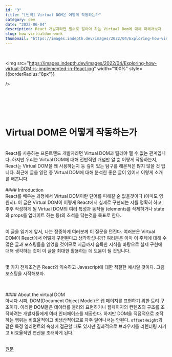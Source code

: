 ```yaml
---
id: "3"
title: "[번역] Virtual DOM은 어떻게 작동하는가"
category: dev
date: "2022-06-04"
description: React 개발자라면 필수로 알아야 하는 Virtual Dom에 대해 파헤쳐보자
slug: how-virtualdom-work
thumbnail: "https://images.indepth.dev/images/2022/04/Exploring-how-virtual-DOM-is-implemented-in-React.jpg"
---
```


&nbsp;

<img
	src="https://images.indepth.dev/images/2022/04/Exploring-how-virtual-DOM-is-implemented-in-React.jpg"
	width="100%"
    style={{borderRadius:"8px"}}

/>

<br />
<br />
<br />
<br />

# Virtual DOM은 어떻게 작동하는가

<br />
React를 사용하는 프론트엔드 개발자라면 Virtual DOM과 뗼레야 뗄 수 없는 관계입니다.
하지만 우리는 Virtual DOM에 대해 전반적인 개념만 알 뿐 어떻게 작동하는지, React는
Virtual DOM을 왜 사용하는지 등 깊이 있는 탐구를 해본적은 많지 않을 것 입니다. 최근에
글을 읽던 중 Virtual DOM에 대해 분석한 좋은 글이 있어서 이렇게 소개를 해봅니다.

<br />
<br />
#### Introduction

<br />
React를 배우는 과정에서 Virtual DOM이란 단어를 피해갈 순 없을것이다 (아마도 영원히).
이 글은 Virtual DOM이 어떻게 React에서 실제로 구현되는 지를 명확히 하고, 추후 작성하게
될 Virtual DOM의 여러 특성과 동작들 (elements를 삭제하거나 state와 props를 업데이트
하는 등)의 초석을 닦는것을 목표로 한다.

<br />이 글을 읽기에 앞서, 나는 정중하게 여러분께 이 질문을 던진다. 여러분은
Virtual DOM이 React에서 어떻게 구현된다고 생각하십니까? 여러분은 아마 이 주제에
대해 수많은 글과 포스팅들을 읽었을 것이므로 지금까지 습득한 지식을 바탕으로 실제
구현에 대해 생각하는 것이 이 글을 최대한 활용하는 데 도움이 될 것입니다.

<br />몇 가지 전제조건은 React와 익숙하고 Javascript에 대한 적절한 예시일
것이다. 그럼 포스팅을 시작해보자.

<br />
<br />
#### About the virtual DOM

<br />
아시다 시피, DOM(Document Object Model)은 웹 페이지를 표현하기 위한 트리 구조이다.
이러한 DOM들은 데이터를 불러와 표현하거나 웹페이지의 컨텐츠의 구조를 조작하려는 개발자들에게
여러 인터페이스를 제공한다. 하지만 DOM을 직접적으로 조작하는 행위는 비효율적이고
비생산적이므로 자주 일어나서는 안된다. <code>offsetHeight</code>과 같은 특정
엘리먼트의 속성에 접근할 때도 있지만 결과적으로 브라우저를 리렌더링 시키고
비효율적인 연산을 초래하게 된다.

<br />
<br />

[원문](https://indepth.dev/posts/1501/exploring-how-virtual-dom-is-implemented-in-react)

<br />
<br />
<br />
<br />
<br />
<br />
<br />
<br />
